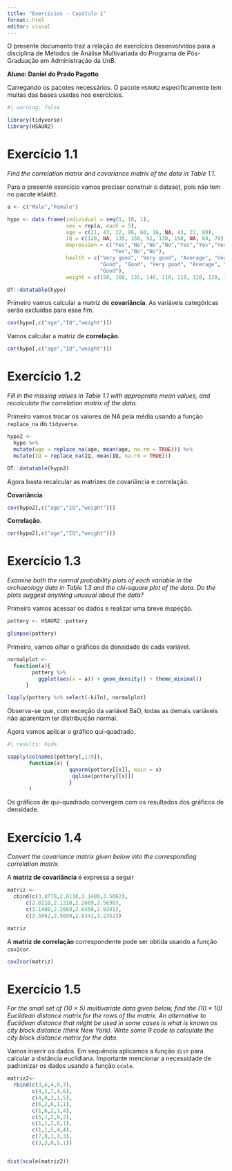 ```yaml
---
title: "Exercícios - Capítulo 1"
format: html
editor: visual
---
```


O presente documento traz a relação de exercícios desenvolvidos para a disciplina de Métodos de Análise Multivariada do Programa de Pós-Graduação em Administração da UnB.

**Aluno: Daniel do Prado Pagotto**

Carregando os pacotes necessários. O pacote `HSAUR2` especificamente tem muitas das bases usadas nos exercícios.

```r
#| warning: false

library(tidyverse)
library(HSAUR2)

```

# Exercício 1.1

*Find the correlation matrix and covariance matrix of the data in Table 1.1.*

Para o presente exercício vamos precisar construir o dataset, pois não tem no pacote `HSAUR2`.

```r

a <- c("Male","Female")

hypo <- data.frame(individual = seq(1, 10, 1),
                   sex = rep(a, each = 5),
                   age = c(21, 43, 22, 86, 60, 16, NA, 43, 22, 80),
                   IQ = c(120, NA, 135, 150, 92, 130, 150, NA, 84, 70),
                   depression = c("Yes","No","No","No","Yes","Yes","Yes",
                                  "Yes","No","No"),
                   health = c("Very good", "Very good", "Average", "Very poor",
                              "Good", "Good", "Very good", "Average", "Average",
                              "Good"),
                   weight = c(150, 160, 135, 140, 110, 110, 120, 120, 105, 100))

DT::datatable(hypo)

```

Primeiro vamos calcular a matriz de **covariância**. As variáveis categóricas serão excluídas para esse fim.

```r

cov(hypo[,c("age","IQ","weight")])

```

Vamos calcular a matriz de **correlação**.

```r

cor(hypo[,c("age","IQ","weight")])

```

# Exercício 1.2

*Fill in the missing values in Table 1.1 with appropriate mean values, and recalculate the correlation matrix of the data.*

Primeiro vamos trocar os valores de NA pela média usando a função `replace_na` do `tidyverse`.

```r

hypo2 <- 
  hypo %>% 
  mutate(age = replace_na(age, mean(age, na.rm = TRUE))) %>% 
  mutate(IQ = replace_na(IQ, mean(IQ, na.rm = TRUE)))

DT::datatable(hypo2)

```

Agora basta recalcular as matrizes de covariância e correlação.

**Covariância**

```r

cov(hypo2[,c("age","IQ","weight")])

```

**Correlação**.

```r

cor(hypo2[,c("age","IQ","weight")])


```

# Exercício 1.3

*Examine both the normal probability plots of each variable in the archaeology data in Table 1.3 and the chi-square plot of the data. Do the plots suggest anything unusual about the data?*

Primeiro vamos acessar os dados e realizar uma breve inspeção.

```r

pottery <- HSAUR2::pottery

glimpse(pottery)

```

Primeiro, vamos olhar o gráficos de densidade de cada variável.

```r

normalplot <- 
  function(a){
        pottery %>% 
          ggplot(aes(x = a)) + geom_density() + theme_minimal()
      }

lapply(pottery %>% select(-kiln), normalplot)


```

Observa-se que, com exceção da variável BaO, todas as demais variáveis não aparentam ter distribuição normal.

Agora vamos aplicar o gráfico qui-quadrado.

```r
#| results: hide

sapply(colnames(pottery[,1:9]), 
       function(x) {
                    qqnorm(pottery[[x]], main = x)
                     qqline(pottery[[x]])
                    }
       )


```

Os gráficos de qui-quadrado convergem com os resultados dos gráficos de densidade.

# Exercício 1.4

*Convert the covariance matrix given below into the corresponding correlation matrix.*

A **matriz de covariância** é expressa a seguir

```r

matriz <- 
  cbind(c(3.8778,2.8110,3.1480,3.5062),
      c(2.8110,2.1210,2.2669,2.5690),
      c(3.1480,2.2669,2.6550,2.8341),
      c(3.5062,2.5690,2.8341,3.2352))

matriz


```

A **matriz de correlação** correspondente pode ser obtida usando a função `cov2cor`.

```r

cov2cor(matriz)

```

# Exercício 1.5

*For the small set of (10 × 5) multivariate data given below, find the (10 × 10) Euclidean distance matrix for the rows of the matrix. An alternative to Euclidean distance that might be used in some cases is what is known as city block distance (think New York). Write some R code to calculate the city block distance matrix for the data.*

Vamos inserir os dados. Em sequência aplicamos a função `dist` para calcular a distância euclidiana. Importante mencionar a necessidade de padronizar os dados usando a função `scale`.

```r

matriz2<- 
  rbind(c(3,6,4,0,7),
        c(4,2,7,4,6),
        c(4,0,3,1,5),
        c(6,2,6,1,1),
        c(1,6,2,1,4),
        c(5,1,2,0,2),
        c(1,1,2,6,1),
        c(1,1,5,4,4),
        c(7,0,1,3,3),
        c(3,3,0,5,1))


dist(scale(matriz2))

```
